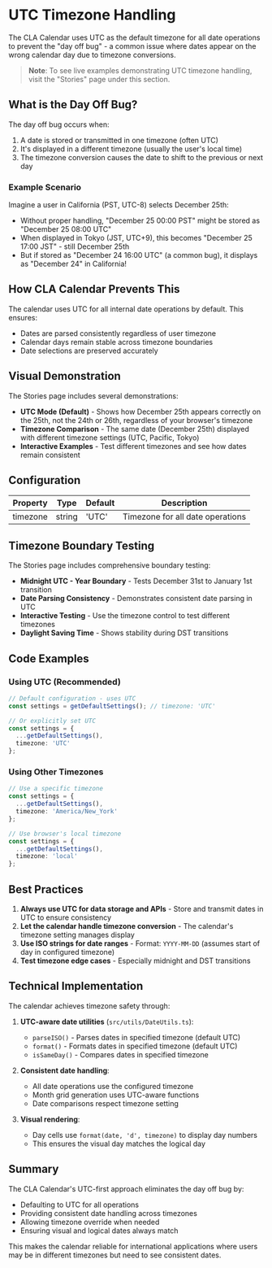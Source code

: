 
<Meta title="UTC Timezone Handling/Documentation" />

# UTC Timezone Handling

The CLA Calendar uses UTC as the default timezone for all date operations to prevent the "day off bug" - a common issue where dates appear on the wrong calendar day due to timezone conversions.

> **Note**: To see live examples demonstrating UTC timezone handling, visit the "Stories" page under this section.

## What is the Day Off Bug?

The day off bug occurs when:
1. A date is stored or transmitted in one timezone (often UTC)
2. It's displayed in a different timezone (usually the user's local time)
3. The timezone conversion causes the date to shift to the previous or next day

### Example Scenario

Imagine a user in California (PST, UTC-8) selects December 25th:
- Without proper handling, "December 25 00:00 PST" might be stored as "December 25 08:00 UTC"
- When displayed in Tokyo (JST, UTC+9), this becomes "December 25 17:00 JST" - still December 25th
- But if stored as "December 24 16:00 UTC" (a common bug), it displays as "December 24" in California!

## How CLA Calendar Prevents This

The calendar uses UTC for all internal date operations by default. This ensures:
- Dates are parsed consistently regardless of user timezone
- Calendar days remain stable across timezone boundaries
- Date selections are preserved accurately

## Visual Demonstration

The Stories page includes several demonstrations:

- **UTC Mode (Default)** - Shows how December 25th appears correctly on the 25th, not the 24th or 26th, regardless of your browser's timezone
- **Timezone Comparison** - The same date (December 25th) displayed with different timezone settings (UTC, Pacific, Tokyo)
- **Interactive Examples** - Test different timezones and see how dates remain consistent

## Configuration

<div className="settings-table">
  <table>
    <thead>
      <tr>
        <th>Property</th>
        <th>Type</th>
        <th>Default</th>
        <th>Description</th>
      </tr>
    </thead>
    <tbody>
      <tr>
        <td>timezone</td>
        <td>string</td>
        <td>'UTC'</td>
        <td>Timezone for all date operations</td>
      </tr>
    </tbody>
  </table>
</div>

## Timezone Boundary Testing

The Stories page includes comprehensive boundary testing:

- **Midnight UTC - Year Boundary** - Tests December 31st to January 1st transition
- **Date Parsing Consistency** - Demonstrates consistent date parsing in UTC
- **Interactive Testing** - Use the timezone control to test different timezones
- **Daylight Saving Time** - Shows stability during DST transitions

## Code Examples

### Using UTC (Recommended)

```typescript
// Default configuration - uses UTC
const settings = getDefaultSettings(); // timezone: 'UTC'

// Or explicitly set UTC
const settings = {
  ...getDefaultSettings(),
  timezone: 'UTC'
};
```

### Using Other Timezones

```typescript
// Use a specific timezone
const settings = {
  ...getDefaultSettings(),
  timezone: 'America/New_York'
};

// Use browser's local timezone
const settings = {
  ...getDefaultSettings(),
  timezone: 'local'
};
```

## Best Practices

1. **Always use UTC for data storage and APIs** - Store and transmit dates in UTC to ensure consistency
2. **Let the calendar handle timezone conversion** - The calendar's timezone setting manages display
3. **Use ISO strings for date ranges** - Format: `YYYY-MM-DD` (assumes start of day in configured timezone)
4. **Test timezone edge cases** - Especially midnight and DST transitions

## Technical Implementation

The calendar achieves timezone safety through:

1. **UTC-aware date utilities** (`src/utils/DateUtils.ts`):
   - `parseISO()` - Parses dates in specified timezone (default UTC)
   - `format()` - Formats dates in specified timezone (default UTC)
   - `isSameDay()` - Compares dates in specified timezone

2. **Consistent date handling**:
   - All date operations use the configured timezone
   - Month grid generation uses UTC-aware functions
   - Date comparisons respect timezone setting

3. **Visual rendering**:
   - Day cells use `format(date, 'd', timezone)` to display day numbers
   - This ensures the visual day matches the logical day

## Summary

The CLA Calendar's UTC-first approach eliminates the day off bug by:
- Defaulting to UTC for all operations
- Providing consistent date handling across timezones
- Allowing timezone override when needed
- Ensuring visual and logical dates always match

This makes the calendar reliable for international applications where users may be in different timezones but need to see consistent dates.